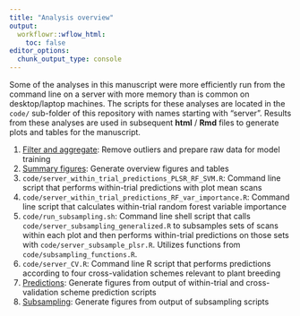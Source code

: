 ```yaml
---
title: "Analysis overview"
output:
  workflowr::wflow_html:
    toc: false
editor_options:
  chunk_output_type: console
---
```


Some of the analyses in this manuscript were more efficiently run from the command line on a server with more memory than is common on desktop/laptop machines. The scripts for these analyses are located in the `code/` sub-folder of this repository with names starting with "server". Results from these analyses are used in subsequent **html** / **Rmd** files to generate plots and tables for the manuscript.

1. [Filter and aggregate](filter_aggregate.html): Remove outliers and prepare raw data for model training
2. [Summary figures](manuscript_summary_figures.html): Generate overview figures and tables
3. `code/server_within_trial_predictions_PLSR_RF_SVM.R`: Command line script that performs within-trial predictions with plot mean scans
4. `code/server_within_trial_predictions_RF_var_importance.R`: Command line script that calculates within-trial random forest variable importance
5. `code/run_subsampling.sh`: Command line shell script that calls `code/server_subsampling_generalized.R` to subsamples sets of scans within each plot and then performs within-trial predictions on those sets with `code/server_subsample_plsr.R`. Utilizes functions from `code/subsampling_functions.R`.
6. `code/server_CV.R`: Command line R script that performs predictions according to four cross-validation schemes relevant to plant breeding
7. [Predictions](manuscript_predictions.html): Generate figures from output of within-trial and cross-validation scheme prediction scripts
8. [Subsampling](manuscript_subsampling.html): Generate figures from output of subsampling scripts



